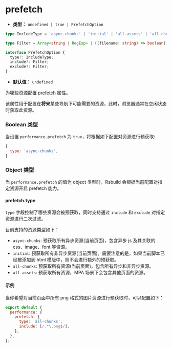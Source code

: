 # prefetch

- **类型：** `undefined | true | PrefetchOption`

```ts
type IncludeType = 'async-chunks' | 'initial' | 'all-assets' | 'all-chunks';

type Filter = Array<string | RegExp> | ((filename: string) => boolean);

interface PrefetchOption {
  type?: IncludeType;
  include?: Filter;
  exclude?: Filter;
}
```

- **默认值：** `undefined`

为哪些资源配置 [prefetch](https://developer.mozilla.org/en-US/docs/Web/HTML/Attributes/rel/prefetch) 属性。

该属性用于配置在**将来**某些导航下可能需要的资源，此时，浏览器通常在空闲状态时获取此资源。

### Boolean 类型

当设置 `performance.prefetch` 为 `true`，将根据如下配置对资源进行预获取:

```js
{
  type: 'async-chunks',
}
```

### Object 类型

当 `performance.prefetch` 的值为 object 类型时，Rsbuild 会根据当前配置对指定资源开启 prefetch 能力。

#### prefetch.type

`type` 字段控制了哪些资源会被预获取，同时支持通过 `include` 和 `exclude` 对指定资源进行二次过滤。

目前支持的资源类型如下：

- `async-chunks`: 预获取所有异步资源(当前页面)，包含异步 js 及其关联的 css、image、font 等资源。
- `initial`: 预获取所有非异步资源(当前页面)。需要注意的是，如果当前脚本已经被添加到 html 模版中，则不会进行额外的预获取。
- `all-chunks`: 预获取所有资源(当前页面)，包含所有异步和非异步资源。
- `all-assets`: 预获取所有资源，MPA 场景下会包含其他页面的资源。

#### 示例

当你希望对当前页面中所有 png 格式的图片资源进行预获取时，可以配置如下：

```js
export default {
  performance: {
    prefetch: {
      type: 'all-chunks',
      include: [/.*\.png$/],
    },
  },
};
```

